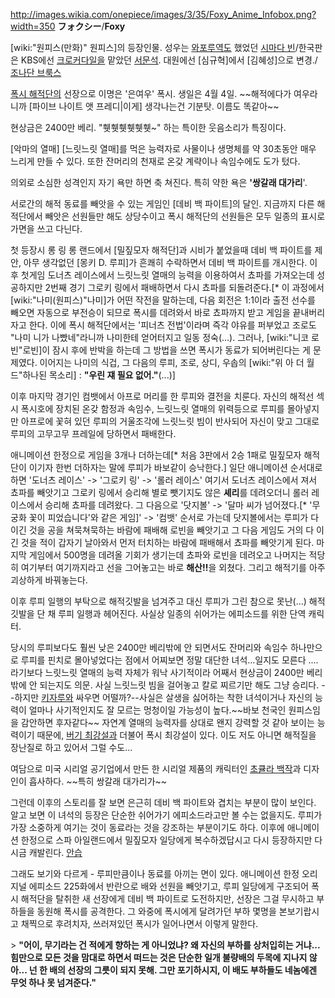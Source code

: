 http://images.wikia.com/onepiece/images/3/35/Foxy_Anime_Infobox.png?width=350
'''フォクシー'''/'''Foxy'''

[wiki:"원피스(만화)" 원피스]의 등장인물. 성우는 [[와포루]]역도 했었던 [[시마다 빈]]/한국판은 KBS에선 [[크로커다일]]을 맡았던 [[서문석]]. 대원에선 [심규혁]에서 [김혜성]으로 변경./[[조나단 브룩스]]

[[폭시 해적단]]의 선장으로 이명은 '은여우' 폭시. 생일은 4월 4일.
~~해적에다가 여우라니까 [파이브 나이트 앳 프레디|이게] 생각나는건 기분탓. 이름도 똑같아~~

현상금은 2400만 베리. "휏휏휏휏휏휏~" 하는 특이한 웃음소리가 특징이다.

[악마의 열매] [느릿느릿 열매]를 먹은 능력자로 사물이나 생명체를 약 30초동안 매우 느리게 만들 수 있다. 또한 잔머리의 천재로 온갖 계략이나 속임수에도 도가 텄다.

의외로 소심한 성격인지 자기 욕만 하면 축 쳐진다. 특히 약한 욕은 ''''쌍갈래 대가리''''.

서로간의 해적 동료를 빼앗을 수 있는 게임인 [데비 백 파이트]의 달인. 지금까지 다른 해적단에서 빼앗은 선원들만 해도 상당수이고 폭시 해적단의 선원들은 모두 일종의 표시로 가면을 쓰고 다닌다.

첫 등장시 롱 링 롱 랜드에서 [밀짚모자 해적단]과 시비가 붙었을때 데비 백 파이트를 제안, 아무 생각없던 [몽키 D. 루피]가 흔쾌히 수락하면서 데비 백 파이트를 개시한다. 이후 첫게임 도너츠 레이스에서 느릿느릿 열매의 능력을 이용하여서 쵸파를 가져오는데 성공하지만 2번째 경기 그로키 링에서 패배하면서 다시 쵸파를 되돌려준다.[* 이 과정에서 [wiki:"나미(원피스)"나미]가 어떤 작전을 말하는데, 다음 회전은 1:1이라 출전 선수를 빼오면 자동으로 부전승이 되므로 폭시를 데려와서 바로 쵸파까지 받고 게임을 끝내버리자고 한다. 이에 폭시 해적단에서는 '피너츠 전법'이라며 즉각 야유를 퍼부었고 조로도 "나미 니가 나빴네"라니까 나미한테 얻어터지고 일동 정숙(...). 그러나, [wiki:"니코 로빈"로빈]이 잠시 후에 반박을 하는데 그 방법을 쓰면 폭시가 동료가 되어버린다는 게 문제였다. 이어지는 나미의 식겁, 그 다음의 루피, 조로, 상디, 우솝의 [wiki:"위 아 더 월드"하나된 목소리] : '''"우린 쟤 필요 없어."'''(...)]

이후 마지막 경기인 컴뱃에서 아프로 머리를 한 루피와 결전을 치룬다. 자신의 해적선 섹시 폭시호에 장치된 온갖 함정과 속임수, 느릿느릿 열매의 위력등으로 루피를 몰아넣지만 아프로에 꽃혀 있던 루피의 거울조각에 느릿느릿 빔이 반사되어 자신이 맞고 그대로 루피의 고무고무 프레일에 당하면서 패배한다.

애니메이션 한정으로 게임을 3개나 더하는데[* 처음 3판에서 2승 1패로 밀짚모자 해적단이 이기자 한번 더하자는 말에 루피가 바보같이 승낙한다.] 일단 애니메이션 순서대로 하면 '도너츠 레이스' -> '그로키 링' -> '롤러 레이스' 여기서 도너츠 레이스에서 져서 쵸파를 빼앗기고 그로키 링에서 승리해 별로 뺏기지도 않은 '''셰리'''를 데려오더니 롤러 레이스에서 승리해 쵸파를 데려왔다. 그 다음으로 '닷지볼' -> '달마 씨가 넘어졌다.[* '무궁화 꽃이 피었습니다'와 같은 게임]' -> '컴뱃' 순서로 가는데 닷지볼에서는 루피가 다 이긴 것을 공을 쳐묵쳐묵하는 바람에 패배해 로빈을 빼앗기고 그 다음 게임도 거의 다 이긴 것을 적이 갑자기 날아와서 먼저 터치하는 바람에 패배해서 쵸파를 빼앗기게 된다. 마지막 게임에서 500명을 데려올 기회가 생기는데 쵸파와 로빈을 데려오고 나머지는 적당히 여기부터 여기까지라고 선을 그어놓고는 바로 '''해산!!'''을 외쳤다. 그리고 해적기를 아주 괴상하게 바꿔놓는다.

이후 루피 일행의 부탁으로 해적깃발을 넘겨주고 대신 루피가 그린 참으로 못난(...) 해적깃발을 단 채 루피 일행과 헤어진다. 사실상 일종의 쉬어가는 에피소드를 위한 단역 캐릭터.

당시의 루피보다도 훨씬 낮은 2400만 베리밖에 안 되면서도 잔머리와 속임수 하나만으로 루피를 핀치로 몰아넣었다는 점에서 어찌보면 정말 대단한 녀석...일지도 모른다
....라기보다 느릿느릿 열매의 능력 자체가 워낙 사기적이라 어째서 현상금이 2400만 베리밖에 안 되는지도 의문. 사실 느릿느릿 빔을 걸어놓고 칼로 찌르기만 해도 그냥 승리다. --하지만 [[키자루]]와 싸우면 어떨까?--사실은 살생을 싫어하는 착한 녀석이거나 자신의 능력이 얼마나 사기적인지도 잘 모르는 멍청이일 가능성이 높다.~~바보 천국인 원피스임을 감안하면 후자같다~~ 자연계 열매의 능력자를 상대로 왠지 강력할 것 같아 보이는 능력이기 때문에, [[버기 최강설]]과 더불어 폭시 최강설이 있다. 이도 저도 아니면 해적질을 장난질로 하고 있어서 그럴 수도...

여담으로 미국 시리얼 공기업에서 만든 한 시리얼 제품의 캐릭터인 [http://loveinotherplaces.files.wordpress.com/2011/05/countchocula.jpg 초큘라 백작]과 디자인이 흡사하다. ~~특히 쌍갈래 대가리가~~

그런데 이후의 스토리를 잘 보면 은근히 데비 백 파이트와 겹치는 부분이 많이 보인다. 알고 보면 이 녀석의 등장은 단순한 쉬어가기 에피소드라고만 볼 수는 없을지도. 루피가 가장 소중하게 여기는 것이 동료라는 것을 강조하는 부분이기도 하다. 
이후에 애니메이션 한정으로 스파 아일랜드에서 밀짚모자 일당에게 복수하겠답시고 다시 등장하지만 다시금 캐발린다. [[안습]]

그래도 보기와 다르게 - 루피만큼이나 동료를 아끼는 면이 있다. 
애니메이션 한정 오리지널 에피소드 225화에서 반란으로 배와 선원을 빼앗기고, 루피 일당에게 구조되어 폭시 해적단을 탈취한 새 선장에게 데비 백 파이트로 도전하지만, 선장은 그걸 무시하고 부하들을 동원해 폭시를 공격한다. 그 와중에 폭시에게 달려가던 부하 몇명을 본보기랍시고 채찍으로 후려치자, 쓰러져있던 폭시가 일어나면서 이렇게 말한다. 

> '''"어이, 무기라는 건 적에게 향하는 게 아니었냐? 왜 자신의 부하를 상처입히는 거냐... 힘만으로 모든 것을 맘대로 하면서 떠드는 것은 단순한 일개 불량배의 두목에 지나지 않아... 넌 한 배의 선장의 그릇이 되지 못해. 그만 포기하시지, 이 배도 부하들도 네놈에겐 무엇 하나 못 넘겨준다."'''
